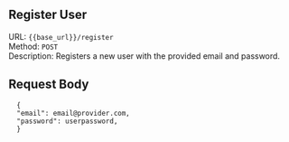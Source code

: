 ## Register User

URL: `{{base_url}}/register` <br/>
Method: `POST` <br />
Description: Registers a new user with the provided email and password.

## Request Body

```
  {
  "email": email@provider.com,
  "password": userpassword,
  }
```
